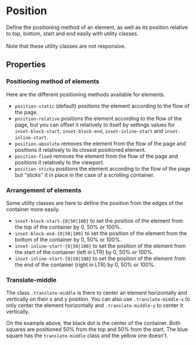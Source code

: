 
<Meta of={PositionStories} />

# Position

<div className="lead">
  Define the positioning method of an element, as well as its position relative to top, bottom,
  start and end easily with utility classes.
</div>
<br />
<div className="alert alert-info">Note that these utility classes are not responsive.</div>

<Canvas sourceState="shown" of={PositionStories.Default} />
<div className="hide-col-default">
  <Controls of={PositionStories.Default} />
</div>

## Properties

### Positioning method of elements

Here are the different positioning methods available for elements.

- `position-static` (default) positions the element according to the flow of the page.
- `position-relative` positions the element according to the flow of the page, but you can offset it relatively to itself by settings values for `inset-block-start`, `inset-block-end`, `inset-inline-start` and `inset-inline-start`.
- `position-absolute` removes the element from the flow of the page and positions it relatively to its closest positioned element.
- `position-fixed` removes the element from the flow of the page and positions it relatively to the viewport.
- `position-sticky` positions the element according to the flow of the page but "sticks" it in place in the case of a scrolling container.

### Arrangement of elements

Some utility classes are here to define the position from the edges of the container more easily.

- `inset-block-start-{0|50|100}` to set the position of the element from the top of the container by 0, 50% or 100%.
- `inset-block-end-{0|50|100}` to set the position of the element from the bottom of the container by 0, 50% or 100%.
- `inset-inline-start-{0|50|100}` to set the position of the element from the start of the container (left in LTR) by 0, 50% or 100%.
- `inset-inline-start-{0|50|100}` to set the position of the element from the end of the container (right in LTR) by 0, 50% or 100%.

### Translate-middle

The class `.translate-middle` is there to center an element horizontally and vertically on their x and y position. You can also use `.translate-middle-x` to only center the element horizontally and `.translate-middle-y` to center it vertically.

<Canvas sourceState="hidden" of={PositionStories.TranslateMiddle} />

On the example above, the black dot is the center of the container. Both squares are positioned 50% from the top and 50% from the start. The blue square has the `translate-middle` class and the yellow one doesn't.
